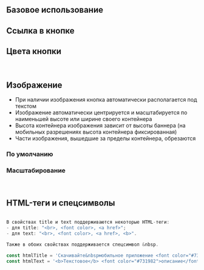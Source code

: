 
## Базовое использование

<Playground>
    <ButtonBanner
        title="Текст не более 70 символов"
        text="Текстовое описание не должно превышать 150 символов."
        buttonText="Выбрать тариф"
    />
</Playground>

## Ссылка в кнопке

<Playground>
    <ButtonBanner
        title="Текст не более 70 символов"
        text="Текстовое описание не должно превышать 150 символов."
        buttonText="Выбрать тариф"
        buttonUrl="#"
        buttonTarget="_blank"
    />
</Playground>

## Цвета кнопки

<Playground>
    <ButtonBanner
        title="Текст не более 70 символов"
        text="Текстовое описание не должно превышать 150 символов."
        buttonText="Выбрать тариф"
        buttonColor="green"
    />
    <br />
    <ButtonBanner
        title="Текст не более 70 символов"
        text="Текстовое описание не должно превышать 150 символов."
        buttonText="Выбрать тариф"
        buttonColor="purple"
    />
</Playground>

## Изображение
- При наличии изображения кнопка автоматически располагается под текстом
- Изображение автоматически центрируется и масштабируется по наименьшей высоте или ширине своего контейнера
- Высота контейнера изображения зависит от высоты баннера (на мобильных разрешениях высота контейнера фиксированная)
- Части изображения, вышедшие за пределы контейнера, обрезаются

### По умолчанию

<Playground>
    <ButtonBanner
        title="Текст не более 70 символов"
        text="Текстовое описание не должно превышать 150 символов."
        imageUrl={image}
        buttonText="Выбрать тариф"
    />
</Playground>

### Масштабирование

<Playground>
    <ButtonBanner
        title='Тип масштабирования изображения - "cover"'
        text="Текстовое описание не должно превышать 150 символов."
        buttonText="Выбрать тариф"
        imageScaling="cover"
        imageUrl={image}
    />
    <br />
    <ButtonBanner
        title='Тип масштабирования изображения - "contain"'
        text="Текстовое описание не должно превышать 150 символов."
        buttonText="Выбрать тариф"
        imageScaling="contain"
        imageUrl={image}
    />
</Playground>

## HTML-теги и спецсимволы

```javascript

В свойствах title и text поддерживаются некоторые HTML-теги:
- для title: "<br>, <font color>, <a href>";
- для text: "<br>, <font color>, <a href>, <b>".

Также в обоих свойствах поддерживается спецсимвол &nbsp.

```

```javascript collapse=Демо данные
const htmlTitle = 'Скачивайте&nbspмобильное приложение <font color="#731982">МегаФон</font><br>по <a href="https://moscow.megafon.ru">ссылке</a>';
const htmlText = '<b>Текстовое</b> <font color="#731982">описание</font> не<br>должно <a href="https://moscow.megafon.ru">превышать</a> 150&nbspсимволов.';


```

<Playground>
    <ButtonBanner
        title={htmlTitle}
        text={htmlText}
        buttonText="Выбрать тариф"
    />
</Playground>
